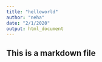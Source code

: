 ```yaml
---
title: "helloworld"
author: "neha"
date: "2/1/2020"
output: html_document
---
```

## This is a markdown file